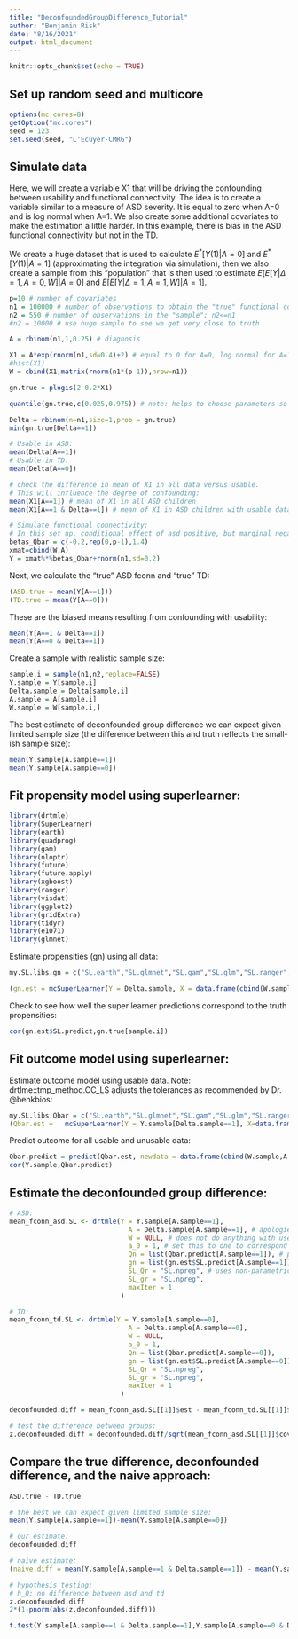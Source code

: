 ```yaml
---
title: "DeconfoundedGroupDifference_Tutorial"
author: "Benjamin Risk"
date: "8/16/2021"
output: html_document
---
```


```r
knitr::opts_chunk$set(echo = TRUE)
```

## Set up random seed and multicore
```r
options(mc.cores=8)
getOption("mc.cores")
seed = 123
set.seed(seed, "L'Ecuyer-CMRG")
```

## Simulate data

Here, we will create a variable X1 that will be driving the confounding between usability and functional connectivity. The idea is to create a variable similar to a measure of ASD severity. It is equal to zero when A=0 and is log normal when A=1. We also create some additional covariates to make the estimation a little harder. In this example, there is bias in the ASD functional connectivity but not in the TD. 

We create a huge dataset that is used to calculate $E^*[Y(1)|A=0]$ and $E^*[Y(1)|A=1]$ (approximating the integration via simulation), then we also create a sample from this "population" that is then used to estimate $E[E[Y|\Delta=1,A=0,W]|A=0]$ and $E[E[Y|\Delta=1,A=1,W]|A=1]$. 

```r
p=10 # number of covariates
n1 = 100000 # number of observations to obtain the "true" functional connectivity; needs to be large
n2 = 550 # number of observations in the "sample"; n2<=n1
#n2 = 10000 # use huge sample to see we get very close to truth

A = rbinom(n1,1,0.25) # diagnosis

X1 = A*exp(rnorm(n1,sd=0.4)+2) # equal to 0 for A=0, log normal for A=1
#hist(X1)
W = cbind(X1,matrix(rnorm(n1*(p-1)),nrow=n1))

gn.true = plogis(2-0.2*X1)

quantile(gn.true,c(0.025,0.975)) # note: helps to choose parameters so that this is not too close to 0 or 1

Delta = rbinom(n=n1,size=1,prob = gn.true)
min(gn.true[Delta==1])

# Usable in ASD:
mean(Delta[A==1])
# Usable in TD:
mean(Delta[A==0])

# check the difference in mean of X1 in all data versus usable.
# This will influence the degree of confounding:
mean(X1[A==1]) # mean of X1 in all ASD children
mean(X1[A==1 & Delta==1]) # mean of X1 in ASD children with usable data

# Simulate functional connectivity:
# In this set up, conditional effect of asd positive, but marginal negative:
betas_Qbar = c(-0.2,rep(0,p-1),1.4) 
xmat=cbind(W,A)
Y = xmat%*%betas_Qbar+rnorm(n1,sd=0.2)
```


Next, we calculate the "true" ASD fconn and "true" TD:

```r
(ASD.true = mean(Y[A==1]))
(TD.true = mean(Y[A==0]))
```

These are the biased means resulting from confounding with usability:

```r
mean(Y[A==1 & Delta==1])
mean(Y[A==0 & Delta==1])
```


Create a sample with realistic sample size:

```r
sample.i = sample(n1,n2,replace=FALSE)
Y.sample = Y[sample.i]
Delta.sample = Delta[sample.i]
A.sample = A[sample.i]
W.sample = W[sample.i,]
```

The best estimate of deconfounded group difference we can expect given limited sample size (the difference between this and truth reflects the small-ish sample size):

```r
mean(Y.sample[A.sample==1])
mean(Y.sample[A.sample==0])
```


## Fit propensity model using superlearner:
```r
library(drtmle)
library(SuperLearner)
library(earth)
library(quadprog)
library(gam)
library(nloptr)
library(future)
library(future.apply)
library(xgboost)
library(ranger)
library(visdat)
library(ggplot2)
library(gridExtra)
library(tidyr)
library(e1071)
library(glmnet)
```

Estimate propensities (gn) using all data:

```r
my.SL.libs.gn = c("SL.earth","SL.glmnet","SL.gam","SL.glm","SL.ranger","SL.step","SL.step.interaction","SL.xgboost","SL.mean")

(gn.est = mcSuperLearner(Y = Delta.sample, X = data.frame(cbind(W.sample,A.sample)), family=binomial(link='logit'),SL.library = my.SL.libs.gn, cvControl = list(V = 10), method='method.AUC')) # 10-fold CV
```

Check to see how well the super learner predictions correspond to the truth propensities:

```r
cor(gn.est$SL.predict,gn.true[sample.i])
```

## Fit outcome model using superlearner:
Estimate outcome model using usable data. Note: drtlme::tmp_method.CC_LS adjusts the tolerances as recommended by Dr. @benkbios:

```r
my.SL.libs.Qbar = c("SL.earth","SL.glmnet","SL.gam","SL.glm","SL.ranger","SL.ridge","SL.step","SL.step.interaction","SL.svm","SL.xgboost","SL.mean")
(Qbar.est =   mcSuperLearner(Y = Y.sample[Delta.sample==1], X=data.frame(cbind(W.sample,A.sample)[Delta.sample==1,]), family=gaussian(), SL.library = my.SL.libs.Qbar, cvControl = list(V = 10), method = drtmle:::tmp_method.CC_LS))
```      

Predict outcome for all usable and unusable data:
```r
Qbar.predict = predict(Qbar.est, newdata = data.frame(cbind(W.sample,A.sample)))[[1]]
cor(Y.sample,Qbar.predict)
```

## Estimate the deconfounded group difference:

```r
# ASD:
mean_fconn_asd.SL <- drtmle(Y = Y.sample[A.sample==1],
                              A = Delta.sample[A.sample==1], # apologies for the notation conflict -- use Delta here
                              W = NULL, # does not do anything with user-input propensities and outcomes
                              a_0 = 1, # set this to one to correspond to counterfactual that all Delta=1
                              Qn = list(Qbar.predict[A.sample==1]), # pass in fitted outcome values
                              gn = list(gn.est$SL.predict[A.sample==1]), # pass in fitted propensities
                              SL_Qr = "SL.npreg", # uses non-parametric regression in the drtmle step
                              SL_gr = "SL.npreg",
                              maxIter = 1
                            )

# TD:
mean_fconn_td.SL <- drtmle(Y = Y.sample[A.sample==0],
                              A = Delta.sample[A.sample==0], 
                              W = NULL, 
                              a_0 = 1, 
                              Qn = list(Qbar.predict[A.sample==0]),
                              gn = list(gn.est$SL.predict[A.sample==0]), 
                              SL_Qr = "SL.npreg",
                              SL_gr = "SL.npreg",
                              maxIter = 1
                            )

deconfounded.diff = mean_fconn_asd.SL[[1]]$est - mean_fconn_td.SL[[1]]$est

# test the difference between groups:
z.deconfounded.diff = deconfounded.diff/sqrt(mean_fconn_asd.SL[[1]]$cov+mean_fconn_td.SL[[1]]$cov)
```

## Compare the true difference, deconfounded difference, and the naive approach:

```r

ASD.true - TD.true

# the best we can expect given limited sample size:
mean(Y.sample[A.sample==1])-mean(Y.sample[A.sample==0])

# our estimate:
deconfounded.diff

# naive estimate: 
(naive.diff = mean(Y.sample[A.sample==1 & Delta.sample==1]) - mean(Y.sample[A.sample==0 & Delta.sample==1]))

# hypothesis testing:
# h_0: no difference between asd and td
z.deconfounded.diff
2*(1-pnorm(abs(z.deconfounded.diff)))

t.test(Y.sample[A.sample==1 & Delta.sample==1],Y.sample[A.sample==0 & Delta.sample==1])

```
